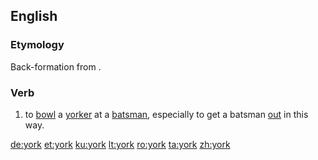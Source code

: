 {{also|York}}
==English==

===Etymology===
Back-formation from {{m|en|yorker}}.

===Verb===
{{en-verb}}

# {{lb|en|cricket}} to [[bowl]] a [[yorker]] at a [[batsman]], especially to get a batsman [[out]] in this way.

[[de:york]]
[[et:york]]
[[ku:york]]
[[lt:york]]
[[ro:york]]
[[ta:york]]
[[zh:york]]
